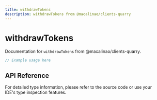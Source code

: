 ```yaml
---
title: withdrawTokens
description: withdrawTokens from @macalinao/clients-quarry
---
```


# withdrawTokens

Documentation for `withdrawTokens` from @macalinao/clients-quarry.

```typescript
// Example usage here
```

## API Reference

For detailed type information, please refer to the source code or use your IDE's type inspection features.
